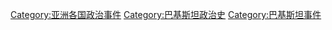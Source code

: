 [[Category:亚洲各国政治事件‎|Category:亚洲各国政治事件‎]]
[[Category:巴基斯坦政治史|Category:巴基斯坦政治史]]
[[Category:巴基斯坦事件|Category:巴基斯坦事件]]